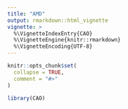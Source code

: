```yaml
---
title: "AMD"
output: rmarkdown::html_vignette
vignette: >
  %\VignetteIndexEntry{CAO}
  %\VignetteEngine{knitr::rmarkdown}
  %\VignetteEncoding{UTF-8}
---
```


```r
knitr::opts_chunk$set(
  collapse = TRUE,
  comment = "#>"
)
```

```r
library(CAO)
```
